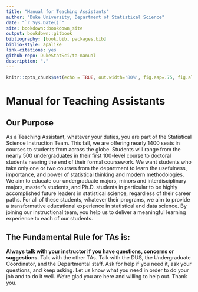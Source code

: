 ```yaml
--- 
title: "Manual for Teaching Assistants"
author: "Duke University, Department of Statistical Science"
date: "`r Sys.Date()`"
site: bookdown::bookdown_site
output: bookdown::gitbook
bibliography: [book.bib, packages.bib]
biblio-style: apalike
link-citations: yes
github-repo: DukeStatSci/ta-manual 
description: "."
---
```


```r
knitr::opts_chunk$set(echo = TRUE, out.width='80%', fig.asp=.75, fig.align='center')
```

# Manual for Teaching Assistants

## Our Purpose

As a Teaching Assistant, whatever your duties, you are part of the Statistical Science Instruction Team. This fall, we are offering nearly 1400 seats in courses to students from across the globe. Students will range from the nearly 500 undergraduates in their first 100-level course to doctoral students nearing the end of their formal coursework. We want students who take only one or two courses from the department to learn the usefulness, importance, and power of statistical thinking and modern methodologies. We aim to educate our undergraduate majors, minors and interdisciplinary majors, master’s students, and Ph.D. students in particular to be highly accomplished future leaders in statistical science, regardless of their career paths. For all of these students, whatever their programs, we aim to provide a transformative educational experience in statistical and data science. By joining our instructional team, you help us to deliver a meaningful learning experience to each of our students.

## The Fundamental Rule for TAs is:

**Always talk with your instructor if you have questions, concerns or suggestions**. Talk with the other TAs. Talk with the DUS, the Undergraduate Coordinator, and the Departmental staff. Ask for help if you need it, ask your questions, and keep asking. Let us know what you need in order to do your job and to do it well. We’re glad you are here and willing to help out. Thank you. 
